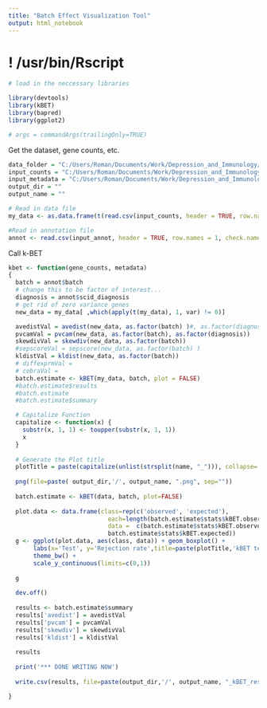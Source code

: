 ```yaml
---
title: "Batch Effect Visualization Tool"
output: html_notebook
---
```


# ! /usr/bin/Rscript
```r

# load in the neccessary libraries

library(devtools)
library(kBET)
library(bapred)
library(ggplot2)

# args = commandArgs(trailingOnly=TRUE)

```

Get the dataset, gene counts, etc.

```r
data_folder = "C:/Users/Roman/Documents/Work/Depression_and_Immunology/England_Research/Data_No_Filter_Final/dataset_1"
input_counts = "C:/Users/Roman/Documents/Work/Depression_and_Immunology/England_Research/Data_No_Filter_Final/dataset_1/toups_unfiltered_gene_counts.csv"
input_metadata = "C:/Users/Roman/Documents/Work/Depression_and_Immunology/England_Research/Data_No_Filter_Final/dataset_1/toups_unfiltered_metadata.csv"
output_dir = ""
output_name = ""

# Read in data file
my_data <- as.data.frame(t(read.csv(input_counts, header = TRUE, row.names = 1, check.names=FALSE)))

#Read in annotation file
annot <- read.csv(input_annot, header = TRUE, row.names = 1, check.names = FALSE)


```

Call k-BET

```r

kbet <- function(gene_counts, metadata) 
{
  batch = annot$batch
  # change this to be factor of interest...
  diagnosis = annot$scid_diagnosis
  # get rid of zero variance genes
  new_data = my_data[ ,which(apply(t(my_data), 1, var) != 0)]

  avedistVal = avedist(new_data, as.factor(batch) )#, as.factor(diagnosis))
  pvcamVal = pvcam(new_data, as.factor(batch), as.factor(diagnosis))
  skewdivVal = skewdiv(new_data, as.factor(batch))
  #sepscoreVal = sepscore(new_data, as.factor(batch) )
  kldistVal = kldist(new_data, as.factor(batch))
  # diffexprmVal = 
  # cobraVal = 
  batch.estimate <- kBET(my_data, batch, plot = FALSE)
  #batch.estimate$results
  #batch.estimate
  #batch.estimate$summary

  # Capitalize Function
  capitalize <- function(x) {
    substr(x, 1, 1) <- toupper(substr(x, 1, 1))
    x
  }
  
  # Generate the Plot title
  plotTitle = paste(capitalize(unlist(strsplit(name, "_"))), collapse= " ")
  
  png(file=paste( output_dir,'/', output_name, ".png", sep=""))
  
  batch.estimate <- kBET(data, batch, plot=FALSE)
  
  plot.data <- data.frame(class=rep(c('observed', 'expected'),
                            each=length(batch.estimate$stats$kBET.observed)), 
                            data =  c(batch.estimate$stats$kBET.observed,
                            batch.estimate$stats$kBET.expected))
  g <- ggplot(plot.data, aes(class, data)) + geom_boxplot() + 
       labs(x='Test', y='Rejection rate',title=paste(plotTitle,'kBET test results',sep=' ')) +
       theme_bw() +  
       scale_y_continuous(limits=c(0,1))
  
  g
  
  dev.off()
  
  results <- batch.estimate$summary
  results['avedist'] = avedistVal
  results['pvcam'] = pvcamVal
  results['skewdiv'] = skewdivVal
  results['kldist'] = kldistVal
  
  results
  
  print('*** DONE WRITING NOW')
  
  write.csv(results, file=paste(output_dir,'/', output_name, "_kBET_results.csv", sep=''))

}

```